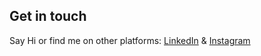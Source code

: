 ## Get in touch

Say Hi or find me on other platforms: [LinkedIn](https://www.linkedin.com/in/ivan-rastegorac-b65667204/) & [Instagram](https://www.instagram.com/irastegorac/)

